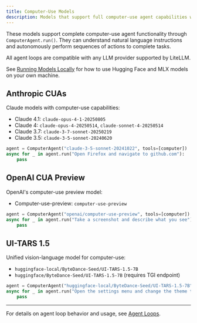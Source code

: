 ```yaml
---
title: Computer-Use Models
description: Models that support full computer-use agent capabilities with ComputerAgent.run()
---
```


These models support complete computer-use agent functionality through `ComputerAgent.run()`. They can understand natural language instructions and autonomously perform sequences of actions to complete tasks.

All agent loops are compatible with any LLM provider supported by LiteLLM.

See [Running Models Locally](../local-models) for how to use Hugging Face and MLX models on your own machine.

## Anthropic CUAs

Claude models with computer-use capabilities:

- Claude 4.1: `claude-opus-4-1-20250805`
- Claude 4: `claude-opus-4-20250514`, `claude-sonnet-4-20250514`
- Claude 3.7: `claude-3-7-sonnet-20250219`
- Claude 3.5: `claude-3-5-sonnet-20240620`

```python
agent = ComputerAgent("claude-3-5-sonnet-20241022", tools=[computer])
async for _ in agent.run("Open Firefox and navigate to github.com"):
    pass
```

## OpenAI CUA Preview

OpenAI's computer-use preview model:

- Computer-use-preview: `computer-use-preview`

```python
agent = ComputerAgent("openai/computer-use-preview", tools=[computer])
async for _ in agent.run("Take a screenshot and describe what you see"):
    pass
```

## UI-TARS 1.5

Unified vision-language model for computer-use:

- `huggingface-local/ByteDance-Seed/UI-TARS-1.5-7B`
- `huggingface/ByteDance-Seed/UI-TARS-1.5-7B` (requires TGI endpoint)

```python
agent = ComputerAgent("huggingface-local/ByteDance-Seed/UI-TARS-1.5-7B", tools=[computer])
async for _ in agent.run("Open the settings menu and change the theme to dark mode"):
    pass
```

---

For details on agent loop behavior and usage, see [Agent Loops](../agent-loops).
